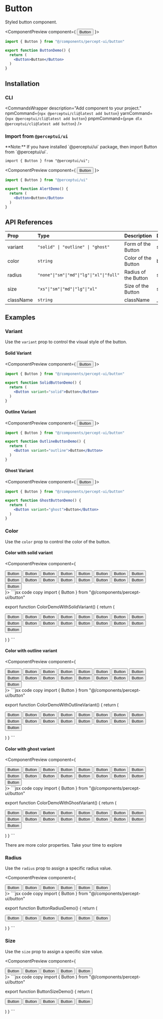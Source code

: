 
<h1 className="text-4xl font-bold mt-5">Button</h1>
<p className="text-xl">Styled button component.</p>
<IssueHeader source="components/button/button" />

<ComponentPreview component={
  <Button>Button</Button>
    }>
```jsx code copy
import { Button } from "@/components/percept-ui/button"

export function ButtonDemo() {
  return (
    <Button>Button</Button>
  )
}
```
</ComponentPreview>

## Installation

### CLI

<CommandsWrapper
  description="Add component to your project."
  npmCommand={`npx @perceptui/cli@latest add button`}
  yarnCommand={`npx @perceptui/cli@latest add button`}
  pnpmCommand={`pnpm dlx @perceptui/cli@latest add button`}
/>

### Import from `@perceptui/ui`

<Callout>
  **Note:** If you have installed `@perceptui/ui` package, then import Button
  from `@perceptui/ui`.
</Callout>

```tsx copy
import { Button } from "@perceptui/ui";
```

<ComponentPreview component={
  <Button>Button</Button>
    }>
```jsx code copy
import { Button } from "@perceptui/ui"

export function AlertDemo() {
  return (
    <Button>Button</Button>
  )
}
```
</ComponentPreview>

## API References

| Prop      | Type                                     | Description          | Default |
| :-------- | :--------------------------------------- | :------------------- | :------ |
| variant   | `"solid" \| "outline" \| "ghost"`        | Form of the Button   | solid   |
| color     | `string`                                 | Color of the Button  | blue    |
| radius    | `"none"\|"sm"\|"md"\|"lg"\|"xl"\|"full"` | Radius of the Button | sm      |
| size      | `"xs"\|"sm"\|"md"\|"lg"\|"xl"`           | Size of the Button   | sm      |
| className | `string`                                 | className            | \_      |

## Examples

### Variant

Use the `variant` prop to control the visual style of the button.

#### Solid Variant

<ComponentPreview component={
    <Button variant="solid">Button</Button>
    }>
```jsx code copy
import { Button } from "@/components/percept-ui/button"

export function SolidButtonDemo() {
  return (
    <Button variant="solid">Button</Button>
  )
}
```
</ComponentPreview>

#### Outline Variant

<ComponentPreview component={
    <Button variant="outline">Button</Button>
    }>
```jsx code copy
import { Button } from "@/components/percept-ui/button"

export function OutlineButtonDemo() {
  return (
    <Button variant="outline">Button</Button>
  )
}
```
</ComponentPreview>

#### Ghost Variant

<ComponentPreview component={
    <Button variant="ghost">Button</Button>
    }>
```jsx code copy
import { Button } from "@/components/percept-ui/button"

export function GhostButtonDemo() {
  return (
    <Button variant="ghost">Button</Button>
  )
}
```
</ComponentPreview>

### Color

Use the `color` prop to control the color of the button.

#### Color with solid variant

<ComponentPreview component={
  <div className="flex flex-wrap gap-2 p-4 bg-blue-500/15 mb-2 rounded-lg w-full">
    <Button variant="solid" color="blue">Button</Button>
    <Button variant="solid" color="emerald">Button</Button>
    <Button variant="solid" color="gray">Button</Button>
    <Button variant="solid" color="rose">Button</Button>
    <Button variant="solid" color="cyan">Button</Button>
    <Button variant="solid" color="yellow">Button</Button>
    <Button variant="solid" color="light">Button</Button>
    <Button variant="solid" color="red">Button</Button>
    <Button variant="solid" color="green">Button</Button>
    <Button variant="solid" color="amber">Button</Button>
    <Button variant="solid" color="orange">Button</Button>
    <Button variant="solid" color="pink">Button</Button>
    <Button variant="solid" color="purple">Button</Button>
    <Button variant="solid" color="indigo">Button</Button>
    <Button variant="solid" color="teal">Button</Button>
    <Button variant="solid" color="lime">Button</Button>
    <Button variant="solid" color="sky">Button</Button>
  </div>
    }>
```jsx code copy
import { Button } from "@/components/percept-ui/button"

export function ColorDemoWithSolidVariant() {
  return (
     <div className="flex flex-wrap gap-2 p-4 bg-blue-500/15 mb-2 rounded-lg w-full">
    <Button variant="solid" color="blue">Button</Button>
    <Button variant="solid" color="emerald">Button</Button>
    <Button variant="solid" color="gray">Button</Button>
    <Button variant="solid" color="rose">Button</Button>
    <Button variant="solid" color="cyan">Button</Button>
    <Button variant="solid" color="yellow">Button</Button>
    <Button variant="solid" color="light">Button</Button>
    <Button variant="solid" color="red">Button</Button>
    <Button variant="solid" color="green">Button</Button>
    <Button variant="solid" color="amber">Button</Button>
    <Button variant="solid" color="orange">Button</Button>
    <Button variant="solid" color="pink">Button</Button>
    <Button variant="solid" color="purple">Button</Button>
    <Button variant="solid" color="indigo">Button</Button>
    <Button variant="solid" color="teal">Button</Button>
    <Button variant="solid" color="lime">Button</Button>
    <Button variant="solid" color="sky">Button</Button>
  </div>
  )
}
```
</ComponentPreview>

#### Color with outline variant

<ComponentPreview component={
  <div className="flex flex-wrap gap-2 p-4 bg-blue-500/15 mb-2 rounded-lg w-full">
    <Button variant="outline" color="blue">Button</Button>
    <Button variant="outline" color="emerald">Button</Button>
    <Button variant="outline" color="gray">Button</Button>
    <Button variant="outline" color="rose">Button</Button>
    <Button variant="outline" color="cyan">Button</Button>
    <Button variant="outline" color="yellow">Button</Button>
    <Button variant="outline" color="light">Button</Button>
    <Button variant="outline" color="red">Button</Button>
    <Button variant="outline" color="green">Button</Button>
    <Button variant="outline" color="amber">Button</Button>
    <Button variant="outline" color="orange">Button</Button>
    <Button variant="outline" color="pink">Button</Button>
    <Button variant="outline" color="purple">Button</Button>
    <Button variant="outline" color="indigo">Button</Button>
    <Button variant="outline" color="teal">Button</Button>
    <Button variant="outline" color="lime">Button</Button>
    <Button variant="outline" color="sky">Button</Button>
  </div>
    }>
```jsx code copy
import { Button } from "@/components/percept-ui/button"

export function ColorDemoWithOutlineVariant() {
  return (
     <div className="flex flex-wrap gap-2 p-4 bg-blue-500/15 mb-2 rounded-lg w-full">
    <Button variant="outline" color="blue">Button</Button>
    <Button variant="outline" color="emerald">Button</Button>
    <Button variant="outline" color="gray">Button</Button>
    <Button variant="outline" color="rose">Button</Button>
    <Button variant="outline" color="cyan">Button</Button>
    <Button variant="outline" color="yellow">Button</Button>
    <Button variant="outline" color="light">Button</Button>
    <Button variant="outline" color="red">Button</Button>
    <Button variant="outline" color="green">Button</Button>
    <Button variant="outline" color="amber">Button</Button>
    <Button variant="outline" color="orange">Button</Button>
    <Button variant="outline" color="pink">Button</Button>
    <Button variant="outline" color="purple">Button</Button>
    <Button variant="outline" color="indigo">Button</Button>
    <Button variant="outline" color="teal">Button</Button>
    <Button variant="outline" color="lime">Button</Button>
    <Button variant="outline" color="sky">Button</Button>
  </div>
  )
}
```
</ComponentPreview>

#### Color with ghost variant

<ComponentPreview component={
  <div className="flex flex-wrap gap-2 p-4 bg-blue-500/15 mb-2 rounded-lg w-full">
    <Button variant="ghost" color="blue">Button</Button>
    <Button variant="ghost" color="emerald">Button</Button>
    <Button variant="ghost" color="gray">Button</Button>
    <Button variant="ghost" color="rose">Button</Button>
    <Button variant="ghost" color="cyan">Button</Button>
    <Button variant="ghost" color="yellow">Button</Button>
    <Button variant="ghost" color="light">Button</Button>
    <Button variant="ghost" color="red">Button</Button>
    <Button variant="ghost" color="green">Button</Button>
    <Button variant="ghost" color="amber">Button</Button>
    <Button variant="ghost" color="orange">Button</Button>
    <Button variant="ghost" color="pink">Button</Button>
    <Button variant="ghost" color="purple">Button</Button>
    <Button variant="ghost" color="indigo">Button</Button>
    <Button variant="ghost" color="teal">Button</Button>
    <Button variant="ghost" color="lime">Button</Button>
    <Button variant="ghost" color="sky">Button</Button>
  </div>
    }>
```jsx code copy
import { Button } from "@/components/percept-ui/button"

export function ColorDemoWithGhostVariant() {
  return (
     <div className="flex flex-wrap gap-2 p-4 bg-blue-500/15 mb-2 rounded-lg w-full">
    <Button variant="ghost" color="blue">Button</Button>
    <Button variant="ghost" color="emerald">Button</Button>
    <Button variant="ghost" color="gray">Button</Button>
    <Button variant="ghost" color="rose">Button</Button>
    <Button variant="ghost" color="cyan">Button</Button>
    <Button variant="ghost" color="yellow">Button</Button>
    <Button variant="ghost" color="light">Button</Button>
    <Button variant="ghost" color="red">Button</Button>
    <Button variant="ghost" color="green">Button</Button>
    <Button variant="ghost" color="amber">Button</Button>
    <Button variant="ghost" color="orange">Button</Button>
    <Button variant="ghost" color="pink">Button</Button>
    <Button variant="ghost" color="purple">Button</Button>
    <Button variant="ghost" color="indigo">Button</Button>
    <Button variant="ghost" color="teal">Button</Button>
    <Button variant="ghost" color="lime">Button</Button>
    <Button variant="ghost" color="sky">Button</Button>
  </div>
  )
}
```
</ComponentPreview>

<Callout>There are more color properties. Take your time to explore</Callout>

### Radius

Use the `radius` prop to assign a specific radius value.

<ComponentPreview component={
  <div className="flex gap-2 p-4 bg-blue-500/15 mb-2 rounded-lg w-full">
    <Button radius="none">Button</Button>
    <Button radius="sm">Button</Button>
    <Button radius="md">Button</Button>
    <Button radius="lg">Button</Button>
    <Button radius="xl">Button</Button>
    <Button radius="full">Button</Button>
  </div>
    }>
```jsx code copy
import { Button } from "@/components/percept-ui/button"

export function ButtonRadiusDemo() {
  return (
    <div className="flex gap-2 p-4 bg-blue-500/15 mb-2 rounded-lg w-full">
    <Button radius="none">Button</Button>
    <Button radius="sm">Button</Button>
    <Button radius="md">Button</Button>
    <Button radius="lg">Button</Button>
    <Button radius="xl">Button</Button>
    <Button radius="full">Button</Button>
  </div>
  )
}
```
</ComponentPreview>

### Size

Use the `size` prop to assign a specific size value.

<ComponentPreview component={
  <div className="flex items-end gap-2 bg-blue-500/15 mb-2 rounded-lg w-full">
      <Button size="xs">Button</Button>
  <Button size="sm">Button</Button>
  <Button size="md">Button</Button>
  <Button size="lg">Button</Button>
  <Button size="xl">Button</Button>
  </div>
    }>
```jsx code copy
import { Button } from "@/components/percept-ui/button"

export function ButtonSizeDemo() {
  return (
    <div className="flex gap-2 p-4 bg-blue-500/15 mb-2 rounded-lg w-full">
    <Button size="xs">Button</Button>
  <Button size="sm">Button</Button>
  <Button size="md">Button</Button>
  <Button size="lg">Button</Button>
  <Button size="xl">Button</Button>
  </div>
  )
}
```
</ComponentPreview>
